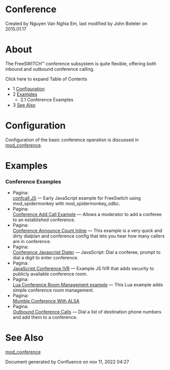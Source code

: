 
# Conference 

 Created by  Nguyen Van Nghia Em, last modified by  John Boteler on 2015.01.17

# About

The FreeSWITCH™ conference subsystem is quite flexible, offering both inbound and outbound conference calling.

Click here to expand Table of Contents

* 1 [Configuration](#configuration)
* 2 [Examples](#conference-examples)  
   * 2.1 Conference Examples
* 3 [See Also](#conference-examples)

# Configuration

Configuration of the basic conference operation is discussed in [mod\_conference](../Modules/mod_conference_3965534.mdx#list).

# Examples

### Conference Examples

* Pagina:  
[confcall JS](/confluence/display/FREESWITCH/confcall+JS) — Early JavaScript example for FreeSwitch using mod\_spidermonkey with mod\_spidermonkey\_odbc.
* Pagina:  
[Conference Add Call Example](/confluence/display/FREESWITCH/Conference+Add+Call+Example) — Allows a moderator to add a conferee to an established conference.
* Pagina:  
[Conference Announce Count Inline](/confluence/display/FREESWITCH/Conference+Announce+Count+Inline) — This example is a very quick and dirty dialplan and conference config that lets you hear how many callers are in conference.
* Pagina:  
[Conference Javascript Dialer](/confluence/display/FREESWITCH/Conference+Javascript+Dialer) — JavaScript: Dial a conferee, prompt to dial a digit to enter conference.
* Pagina:  
[JavaScript Conference IVR](/confluence/display/FREESWITCH/JavaScript+Conference+IVR) — Example JS IVR that adds security to publicly available conference room.
* Pagina:  
[Lua Conference Room Management example](/confluence/display/FREESWITCH/Lua+Conference+Room+Management+example) — This Lua example adds simple conference room management.
* Pagina:  
[Mumble Conference With ALSA](/confluence/display/FREESWITCH/Mumble+Conference+With+ALSA)
* Pagina:  
[Outbound Conference Calls](/confluence/display/FREESWITCH/Outbound+Conference+Calls) — Dial a list of destination phone numbers and add them to a conference.

# See Also

[mod\_conference](../Modules/mod_conference_3965534.mdx#list)

Document generated by Confluence on nov 11, 2022 04:27
